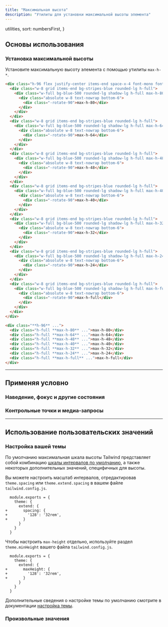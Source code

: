 ```yaml
---
title: "Максимальная высота"
description: "Утилиты для установки максимальной высоты элемента"
---
```



  utilities,
  sort: numbersFirst,
}

## Основы использования

### Установка максимальной высоты

Установите максимальную высоту элемента с помощью утилиты `max-h-*`.

```html {{ example: true }}
<div class="h-96 flex justify-center items-end space-x-4 font-mono font-bold text-xs text-center text-white">
  <div class="w-8 grid items-end bg-stripes-blue rounded-lg h-full">
    <div class="w-full bg-blue-500 rounded-lg shadow-lg h-full max-h-80 relative">
      <div class="absolute w-8 text-nowrap bottom-6">
        <div class="-rotate-90">max-h-80</div>
      </div>
    </div>
  </div>
  <div class="w-8 grid items-end bg-stripes-blue rounded-lg h-full">
    <div class="w-full bg-blue-500 rounded-lg shadow-lg h-full max-h-64 relative">
      <div class="absolute w-8 text-nowrap bottom-6">
        <div class="-rotate-90">max-h-64</div>
      </div>
    </div>
  </div>
  <div class="w-8 grid items-end bg-stripes-blue rounded-lg h-full">
    <div class="w-full bg-blue-500 rounded-lg shadow-lg h-full max-h-48 relative">
      <div class="absolute w-8 text-nowrap bottom-6">
        <div class="-rotate-90">max-h-48</div>
      </div>
    </div>
  </div>
  <div class="w-8 grid items-end bg-stripes-blue rounded-lg h-full">
    <div class="w-full bg-blue-500 rounded-lg shadow-lg h-full max-h-40 relative">
      <div class="absolute w-8 text-nowrap bottom-6">
        <div class="-rotate-90">max-h-40</div>
      </div>
    </div>
  </div>
  <div class="w-8 grid items-end bg-stripes-blue rounded-lg h-full">
    <div class="w-full bg-blue-500 rounded-lg shadow-lg h-full max-h-32 relative">
      <div class="absolute w-8 text-nowrap bottom-6">
        <div class="-rotate-90">max-h-32</div>
      </div>
    </div>
  </div>
  <div class="w-8 grid items-end bg-stripes-blue rounded-lg h-full">
    <div class="w-full bg-blue-500 rounded-lg shadow-lg h-full max-h-24 relative">
      <div class="absolute w-8 text-nowrap bottom-6">
        <div class="-rotate-90">max-h-24</div>
      </div>
    </div>
  </div>
  <div class="w-8 grid items-end bg-stripes-blue rounded-lg h-full">
    <div class="w-full bg-blue-500 rounded-lg shadow-lg h-full max-h-full relative">
      <div class="absolute w-8 text-nowrap bottom-6">
        <div class="-rotate-90">max-h-full</div>
      </div>
    </div>
  </div>
</div>
```

```html
<div class="**h-96** ...">
  <div class="h-full **max-h-80** ...">max-h-80</div>
  <div class="h-full **max-h-64** ...">max-h-64</div>
  <div class="h-full **max-h-48** ...">max-h-48</div>
  <div class="h-full **max-h-40** ...">max-h-40</div>
  <div class="h-full **max-h-32** ...">max-h-32</div>
  <div class="h-full **max-h-24** ...">max-h-24</div>
  <div class="h-full **max-h-full** ...">max-h-full</div>
</div>
```

---

## <Heading ignore>Применяя условно</Heading>

### <Heading ignore>Наведение, фокус и другие состояния</Heading>

<HoverFocusAndOtherStates defaultClass="h-48 max-h-full" featuredClass="max-h-screen" />

### <Heading ignore>Контрольные точки и медиа-запросы</Heading>

<BreakpointsAndMediaQueries defaultClass="h-48 max-h-full" featuredClass="max-h-screen" />

---

## Использование пользовательских значений

### Настройка вашей темы

По умолчанию максимальная шкала высоты Tailwind представляет собой комбинацию [шкалы интервалов по умолчанию](/docs/customizing-spacing#default-spacing-scale), а также некоторых дополнительных значений, специфичных для высоты.

Вы можете настроить масштаб интервалов, отредактировав `theme.spacing` или `theme.extend.spacing` в вашем файле `tailwind.config.js`.

```diff-js {{ filename: 'tailwind.config.js' }}
  module.exports = {
    theme: {
      extend: {
+       spacing: {
+         '128': '32rem',
+       }
      }
    }
  }
```

Чтобы настроить `max-height` отдельно, используйте раздел `theme.minHeight` вашего файла `tailwind.config.js`.

```diff-js {{ filename: 'tailwind.config.js' }}
  module.exports = {
    theme: {
      extend: {
+       maxHeight: {
+         '128': '32rem',
+       }
      }
    }
  }
```

Дополнительные сведения о настройке темы по умолчанию смотрите в документации [настройка темы](/docs/theme#customizing-the-default-theme).

### Произвольные значения

<ArbitraryValues property="max-height" featuredClass="max-h-[220px]" />
